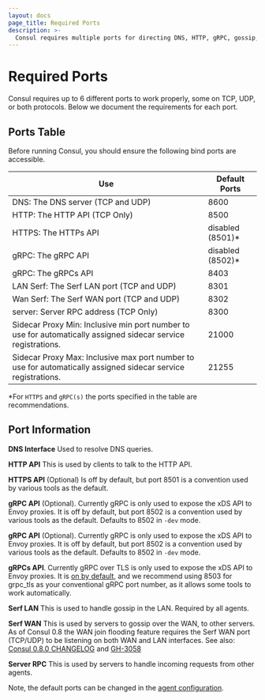```yaml
---
layout: docs
page_title: Required Ports
description: >-
  Consul requires multiple ports for directing DNS, HTTP, gRPC, gossip, and sidecar proxy requests. Learn about required and optional ports, and how Consul uses them for specific communication functions.
---
```


# Required Ports

Consul requires up to 6 different ports to work properly, some on
TCP, UDP, or both protocols. Below we document the requirements for each
port.

## Ports Table

Before running Consul, you should ensure the following bind ports are accessible.

| Use                                                                                                           | Default Ports     |
| ------------------------------------------------------------------------------------------------------------- | ----------------- |
| DNS: The DNS server (TCP and UDP)                                                                             | 8600              |
| HTTP: The HTTP API (TCP Only)                                                                                 | 8500              |
| HTTPS: The HTTPs API                                                                                          | disabled (8501)\* |
| gRPC: The gRPC API                                                                                            | disabled (8502)\* |
| gRPC: The gRPCs API                                                                                           | 8403              |
| LAN Serf: The Serf LAN port (TCP and UDP)                                                                     | 8301              |
| Wan Serf: The Serf WAN port (TCP and UDP)                                                                     | 8302              |
| server: Server RPC address (TCP Only)                                                                         | 8300              |
| Sidecar Proxy Min: Inclusive min port number to use for automatically assigned sidecar service registrations. | 21000             |
| Sidecar Proxy Max: Inclusive max port number to use for automatically assigned sidecar service registrations. | 21255             |

\*For `HTTPS` and `gRPC(s)` the ports specified in the table
are recommendations.

## Port Information

**DNS Interface** Used to resolve DNS queries.

**HTTP API** This is used by clients to talk to the HTTP
API.

**HTTPS API** (Optional) Is off by default, but port 8501 is a convention
used by various tools as the default.

**gRPC API** (Optional). Currently gRPC is
only used to expose the xDS API to Envoy proxies. It is off by default, but port 8502 is a convention used by various tools as the default. Defaults to 8502 in `-dev` mode.


**gRPC API** (Optional). Currently gRPC is
only used to expose the xDS API to Envoy proxies. It is off by default, but port 8502 is a convention used by various tools as the default. Defaults to 8502 in `-dev` mode.

**gRPCs API**. Currently gRPC over TLS is
only used to expose the xDS API to Envoy proxies. It is [on by default](https://developer.hashicorp.com/consul/docs/agent/config/config-files#grpc_tls_port), and we recommend using 8503 for grpc_tls as your conventional gRPC port number, as it allows some tools to work automatically. 


**Serf LAN** This is used to handle gossip in the LAN.
Required by all agents.

**Serf WAN** This is used by servers to gossip over the WAN, to
other servers. As of Consul 0.8 the WAN join flooding feature requires
the Serf WAN port (TCP/UDP) to be listening on both WAN and LAN interfaces. See also:
[Consul 0.8.0 CHANGELOG](https://github.com/hashicorp/consul/blob/main/CHANGELOG.md#080-april-5-2017) and [GH-3058](https://github.com/hashicorp/consul/issues/3058)

**Server RPC** This is used by servers to handle incoming
requests from other agents.

Note, the default ports can be changed in the [agent configuration](/docs/agent/config/config-files#ports).

